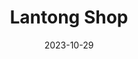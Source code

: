 ---
title: Lantong Shop
description: A website for Lantong Shop to post and manage their products
url: https://lantongshop.com
githubUrl: https://github.com/Ltwoz/lantong-website
date: "2023-10-29"
screenshot: https://raw.githubusercontent.com/Ltwoz/cantype/master/screenshot.png
---